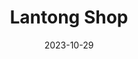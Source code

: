 ---
title: Lantong Shop
description: A website for Lantong Shop to post and manage their products
url: https://lantongshop.com
githubUrl: https://github.com/Ltwoz/lantong-website
date: "2023-10-29"
screenshot: https://raw.githubusercontent.com/Ltwoz/cantype/master/screenshot.png
---